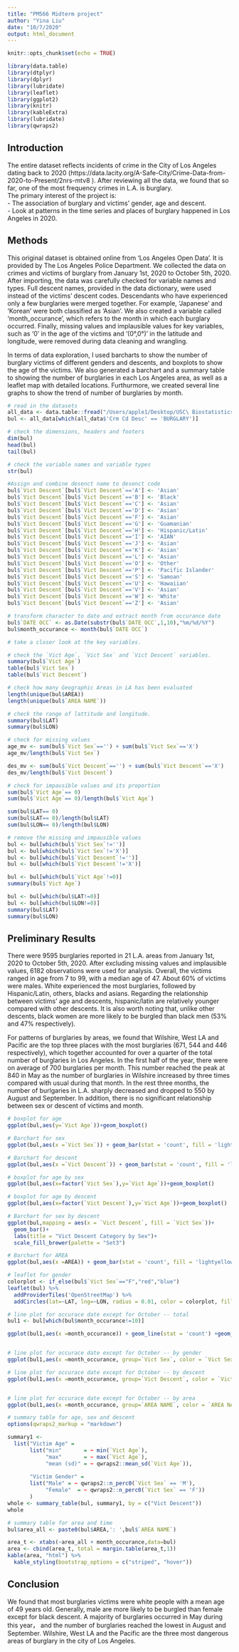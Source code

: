 ```yaml
---
title: "PM566 Midterm project"
author: "Yina Liu"
date: "10/7/2020"
output: html_document
---
```


 
```r
knitr::opts_chunk$set(echo = TRUE)

```

```r
library(data.table)
library(dtplyr)
library(dplyr)
library(lubridate)
library(leaflet)
library(ggplot2)
library(knitr)
library(kableExtra)
library(lubridate)
library(qwraps2)
```

## Introduction
The entire dataset reflects incidents of crime in the City of Los Angeles dating back to 2020 (https://data.lacity.org/A-Safe-City/Crime-Data-from-2020-to-Present/2nrs-mtv8 ). After reviewing all the data, we found that so far, one of the most frequency crimes in L.A. is burglary.  
The primary interest of the project is:  
- The association of burglary and victims’ gender, age and descent.  
- Look at patterns in the time series and places of burglary happened in Los Angeles in 2020.

## Methods
This original dataset is obtained online from ‘Los Angeles Open Data’. It is provided by The Los Angeles Police Department. We collected the data on crimes and victims of burglary from January 1st, 2020 to October 5th, 2020. After importing, the data was carefully checked for variable names and types. Full descent names, provided in the data dictionary, were used instead of the victims' descent codes. Descendants who have experienced only a few burglaries were merged together. For example, 'Japanese' and 'Korean' were both classified as 'Asian'. We also created a variable called 'month_occurance', which refers to the month in which each burglary occurred. Finally, missing values and implausible values for key variables, such as  '0' in the age of the victims and '(0°,0°)' in the latitude and longitude, were removed during data cleaning and wrangling.

In terms of data exploration, I used barcharts to show the number of burglary victims of different genders and descents, and boxplots to show the age of the victims. We also generated a barchart and a summary table to showing the number of burglaries in each Los Angeles area, as well as a leaflet map with detailed locations. Furthurmore, we created several line graphs to show the trend of number of burglaries by month.


```r
# read in the datasets
all_data <- data.table::fread("/Users/apple1/Desktop/USC\ Biostatistics/PM566/HW/PM566\ Midterm\ Project/data/Crime_Data_from_2020_to_Present.csv")
bul <- all_data[which(all_data$'Crm Cd Desc' == 'BURGLARY')]
```


```r
# check the dimensions, headers and footers
dim(bul)
head(bul)
tail(bul)

# check the variable names and variable types
str(bul)

#Assign and combine desenct name to desenct code
bul$`Vict Descent`[bul$`Vict Descent`=='A'] <- 'Asian'
bul$`Vict Descent`[bul$`Vict Descent`=='B'] <- 'Black'
bul$`Vict Descent`[bul$`Vict Descent`=='C'] <- 'Asian'
bul$`Vict Descent`[bul$`Vict Descent`=='D'] <- 'Asian'
bul$`Vict Descent`[bul$`Vict Descent`=='F'] <- 'Asian'
bul$`Vict Descent`[bul$`Vict Descent`=='G'] <- 'Guamanian'
bul$`Vict Descent`[bul$`Vict Descent`=='H'] <- 'Hispanic/Latin'
bul$`Vict Descent`[bul$`Vict Descent`=='I'] <- 'AIAN'
bul$`Vict Descent`[bul$`Vict Descent`=='J'] <- 'Asian'
bul$`Vict Descent`[bul$`Vict Descent`=='K'] <- 'Asian'
bul$`Vict Descent`[bul$`Vict Descent`=='L'] <- 'Asian'
bul$`Vict Descent`[bul$`Vict Descent`=='O'] <- 'Other'
bul$`Vict Descent`[bul$`Vict Descent`=='P'] <- 'Pacific Islander'
bul$`Vict Descent`[bul$`Vict Descent`=='S'] <- 'Samoan'
bul$`Vict Descent`[bul$`Vict Descent`=='U'] <- 'Hawaiian'
bul$`Vict Descent`[bul$`Vict Descent`=='V'] <- 'Asian'
bul$`Vict Descent`[bul$`Vict Descent`=='W'] <- 'White'
bul$`Vict Descent`[bul$`Vict Descent`=='Z'] <- 'Asian'

# transform character to date and extract month from occurance date
bul$`DATE OCC` <- as.Date(substr(bul$`DATE OCC`,1,10),"%m/%d/%Y")
bul$month_occurance <- month(bul$`DATE OCC`)

# take a closer look at the key variables. 

# check the `Vict Age`, `Vict Sex` and `Vict Descent` variables.
summary(bul$`Vict Age`)
table(bul$`Vict Sex`)
table(bul$`Vict Descent`)

# check how many Geographic Areas in LA has been evaluated 
length(unique(bul$AREA))
length(unique(bul$`AREA NAME`))

# check the range of lattitude and longitude.
summary(bul$LAT)
summary(bul$LON)

```

```r
# check for missing values
age_mv <- sum(bul$`Vict Sex`=='') + sum(bul$`Vict Sex`=='X')
age_mv/length(bul$`Vict Sex`)

des_mv <- sum(bul$`Vict Descent`=='') + sum(bul$`Vict Descent`=='X')
des_mv/length(bul$`Vict Descent`)

# check for impausible values and its proportion
sum(bul$`Vict Age`== 0)
sum(bul$`Vict Age`== 0)/length(bul$`Vict Age`)

sum(bul$LAT== 0)
sum(bul$LAT== 0)/length(bul$LAT)
sum(bul$LON== 0)/length(bul$LON)

# remove the missing and impausible values
bul <- bul[which(bul$`Vict Sex`!='')]
bul <- bul[which(bul$`Vict Sex`!='X')]
bul <- bul[which(bul$`Vict Descent`!='')]
bul <- bul[which(bul$`Vict Descent`!='X')]

bul <- bul[which(bul$`Vict Age`!=0)]
summary(bul$`Vict Age`)

bul <- bul[which(bul$LAT!=0)]
bul <- bul[which(bul$LON!=0)]
summary(bul$LAT)
summary(bul$LON)
```

## Preliminary Results 
There were 9595 burglaries reported in 21 L.A. areas from January 1st, 2020 to October 5th, 2020. After excluding missing values and implausible values, 6182 observations were used for analysis. Overall, the victims ranged in age from 7 to 99, with a median age of 47. About 60% of victims were males. White experienced the most burglaries, followed by Hispanic/Latin, others, blacks and asians. Regarding the relationship between victims' age and descents, hispanic/latin are relatively younger compared with other descents. It is also worth noting that, unlike other descents, black women are more likely to be burgled than black men (53% and 47% respectively).

For patterns of burglaries by areas, we found that Wilshire, West LA and Pacific are the top three places with the most burglaries (671, 544 and 446 respectively), which together accounted for over a quarter of the total number of burglaries in Los Angeles. In the first half of the year, there were on average of 700 burglaries per month. This number reached the peak at 840 in May as the number of burglaries in Wilshire increased by three times compared with usual during that month. In the rest three months, the number of burlgaries in L.A. sharply decreased and dropped to 550 by August and September. In addition, there is no significant relationship between sex or descent of victims and month.

```r
# boxplot for age
ggplot(bul,aes(y=`Vict Age`))+geom_boxplot()

# Barchart for sex
ggplot(bul,aes(x =`Vict Sex`)) + geom_bar(stat = 'count', fill = 'lightblue', colour = 'darkblue') + labs(title = "Numbers by sex")

# Barchart for descent
ggplot(bul,aes(x =`Vict Descent`)) + geom_bar(stat = 'count', fill = 'lightpink', colour = 'darkred') + labs(title = "Numbers by descent")

# boxplot for age by sex
ggplot(bul,aes(x=factor(`Vict Sex`),y=`Vict Age`))+geom_boxplot() 

# boxplot for age by descent
ggplot(bul,aes(x=factor(`Vict Descent`),y=`Vict Age`))+geom_boxplot() 

# Barchart for sex by descent
ggplot(bul,mapping = aes(x = `Vict Descent`, fill = `Vict Sex`))+
  geom_bar()+
  labs(title = "Vict Descent Category by Sex")+
  scale_fill_brewer(palette = "Set3")

```

```r
# Barchart for AREA
ggplot(bul,aes(x =AREA)) + geom_bar(stat = 'count', fill = 'lightyellow', colour = 'orange') + labs(title = "Numbers by Area")
```


```r
# leaflet for gender
colorplot <- if_else(bul$`Vict Sex`=="F","red","blue")
leaflet(bul) %>%
  addProviderTiles('OpenStreetMap') %>%
  addCircles(lat=~LAT, lng=~LON, radius = 0.01, color = colorplot, fillColor = colorplot ) 
```


```r
# line plot for occurace date except for October -- total
bul1 <- bul[which(bul$month_occurance!=10)]

ggplot(bul1,aes(x =month_occurance)) + geom_line(stat = 'count') +geom_point(stat = 'count')+scale_x_continuous(breaks=seq(0, 9, 1)) 


# line plot for occurace date except for October -- by gender
ggplot(bul1,aes(x =month_occurance, group=`Vict Sex`, color = `Vict Sex`)) + geom_line(stat = 'count') +geom_point(stat = 'count')+scale_x_continuous(breaks=seq(0, 9, 1)) 

# line plot for occurace date except for October -- by descent
ggplot(bul1,aes(x =month_occurance, group=`Vict Descent`, color = `Vict Descent`)) + geom_line(stat = 'count') +geom_point(stat = 'count')+scale_x_continuous(breaks=seq(0, 9, 1)) 


# line plot for occurace date except for October -- by area
ggplot(bul1,aes(x =month_occurance, group=`AREA NAME`, color = `AREA NAME`)) + geom_line(stat = 'count') +geom_point(stat = 'count')+scale_x_continuous(breaks=seq(0, 9, 1)) 

```

```r
# summary table for age, sex and descent
options(qwraps2_markup = "markdown")

summary1 <-
  list("Victim Age" =
       list("min"       = ~ min(`Vict Age`),
            "max"       = ~ max(`Vict Age`),
            "mean (sd)" = ~ qwraps2::mean_sd(`Vict Age`)),
       
       "Victim Gender" =
       list("Male" = ~ qwraps2::n_perc0(`Vict Sex` == 'M'),
            "Female"  = ~ qwraps2::n_perc0(`Vict Sex` == 'F'))
       )
whole <- summary_table(bul, summary1, by = c("Vict Descent"))
whole

# summary table for area and time
bul$area_all <- paste0(bul$AREA,': ',bul$`AREA NAME`)

area_t <- xtabs(~area_all + month_occurance,data=bul)
area <- cbind(area_t, total = margin.table(area_t,1))
kable(area, "html") %>%
  kable_styling(bootstrap_options = c("striped", "hover"))

```

## Conclusion
We found that most burglaries victims were white people with a mean age of 49 years old. Generally, male are more likely to be burgled than female except for black descent. A majority of burglaries occurred in May during this year， and the number of burglaries reached the lowest in August and September. Wilshire, West LA and the Pacific are the three most dangerous areas of burglary in the city of Los Angeles. 

